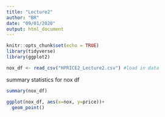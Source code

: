 ```yaml
---
title: "Lecture2"
author: "BR"
date: "09/01/2020"
output: html_document
---
```


```r
knitr::opts_chunk$set(echo = TRUE)
library(tidyverse)
library(ggplot2)
```

```r
nox_df <- read_csv("HPRICE2_Lecture2.csv") #load in data
```

summary statistics for nox df
```r
summary(nox_df)

ggplot(nox_df, aes(x=nox, y=price))+
  geom_point()
```

